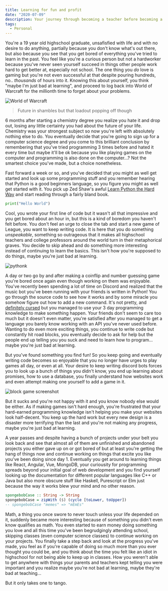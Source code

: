 ```yaml
---
title: Learning for fun and profit
date: "2020-07-09"
description: Your journey through becoming a teacher before becoming a student.
tags:
  - Personal
---
```



You're a 19 year old highschool graduate, unsafisfied with life and with no desire to do anything, partially because you don't know what's out there, but also because you see that you get bored of everything you've tried to learn in the past. You feel like you're a curious person but not a hardworker because you've never seen yourself succeed in things other people work hard to get better at, especially not school. The one thing you _do_ love is gaming but you're not even successful at that despite pouring hundreds, no.. _thousands_ of hours into it. Knowing this about yourself, you think "maybe I'm just bad at learning", and proceed to log back into World of Warcraft for the millionth time to forget about your problems.

<WideMedia>

![World of Warcraft](./assets/wow_screenshot.png)

</WideMedia>

> Future in shambles but that loadout popping off though

6 months after starting a chemistry degree you realize you hate it and drop out, losing any little certainty you had about the future of your life. Chemistry was your strongest subject so now you're left with absolutely nothing else to do. You eventually decide that you're going to sign up for a computer science degree and you come to this brilliant conclusion by remembering that you've tried programming 3 times before and hated it every time but maybe it'll be ok because you like playing games on the computer and programming is also done on the computer...? Not the smartest choice you've made, but a choice nonetheless.

Fast forward a week or so, and you've decided that you might as well get started and look up some programming stuff and you remember hearing that Python is a good beginners language, so you figure you might as well get started with it. You pick up Zed Shaw's awful [Learn Python the Hard Way](https://learnpythonthehardway.org/python3/) and start reading through a fairly bland book.

```py
print("Hello World")
```

Cool, you wrote your first line of code but it wasn't all that impressive and you get bored about an hour in, but this is a kind of boredom you haven't felt before. You don't feel an urge to close the tab and start a new game of League, you want to keep writing code. It is here that you do something _unspeakable_, something so outrageous that it makes all highschool teachers and college professors around the world turn in their metaphorical graves. You decide to skip ahead and do something more interesting instead of continuing to learn the basics. This isn't how you're supposed to do things, maybe you're just bad at learning.

![pythonk](./assets/pythonk.png)

A day or two go by and after making a coinflip and number guessing game you're bored once again even though working on them was enjoyable. You've recently been spending a lot of time on Discord and realized that the music bot you've been running with your friends is written in Python! You go through the source code to see how it works and by some miracle you somehow figure out how to add a new command. It's not pretty, and [definitely cursed](https://gist.github.com/Xetera/522a615bc065fbe37490527c7bc3f679) but you managed to use your 3 day programming knowledge to make something happen. Your friends don't seem to care too much but it doesn't even matter, you're satisfied after you managed to get a language you barely know working with an API you've never used before. Wanting to do even more exciting things, you continue to write code but constantly hit road blocks, you eventually decide to ask for help but the people end up telling you you suck and need to learn how to program... maybe you're just bad at learning.

But you've found something you find fun! So you keep going and eventually writing code becomes so enjoyable that you no longer have urges to play games all day, or even at all. Your desire to keep writing discord bots forces you to look up a bunch of things you didn't know, you end up learning about promises, how to use a database, you finally understand how websites work and even attempt making one yourself to add a game in it.

<WideMedia>

![block game screenshot](./assets/end_my_misery.jpg)

</WideMedia>

But it sucks and you're not happy with it and you know nobody else would be either. As if making games isn't hard enough, you're frustrated that your hard-earned programming knowledge isn't helping you make your websites look half-decent. You keep up the hard work but every new design is a disaster more terrifying than the last and you're not making any progress, maybe you're just bad at learning.

A year passes and despite having a bunch of projects under your belt you look back and see that almost all of them are unfinished and abandoned projects you either gave up on or got bored of but at least you're getting the hang of things now and continue working on things that excite you like you've been doing since day 1. Eventually you get around to learning things like React, Angular, Vue, MongoDB, your curiousity for programming spreads beyond your initial goal of web development and you find yourself looking up the documentation for different popular languages like C++ or Java but also more obscure stuff like Haskell, Purescript or Elm just because the way it works blew your mind and no other reason.

```hs
spongebobCase :: String -> String
spongebobCase = zipWith ($) (cycle [toLower, toUpper])
-- spongebobCase "memes" => "mEmEs"
```

Math, a thing you once swore to never touch unless your life depended on it, suddenly became more interesting because of something you didn't even know qualifies as math. You even started to earn money doing something you love and all this time you've been begrudgingly attending school, skipping classes (even computer science classes) to continue working on your projects. You finally take a step back and look at the progress you've made, you feel as if you're capable of doing so much more than you ever thought you could be, and you think about the time you felt like an idiot in highschool for not being able to keep up in classes. How you weren't able to get anywhere with things your parents and teachers kept telling you were important and you realize maybe you're not bad at learning, maybe they're bad at teaching...

But it only takes one to tango.
